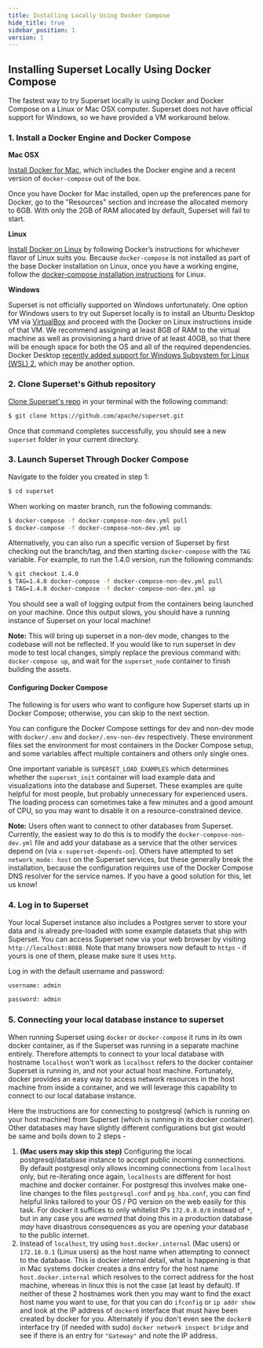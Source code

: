 ```yaml
---
title: Installing Locally Using Docker Compose
hide_title: true
sidebar_position: 1
version: 1
---
```


## Installing Superset Locally Using Docker Compose

The fastest way to try Superset locally is using Docker and Docker Compose on a Linux or Mac OSX
computer. Superset does not have official support for Windows, so we have provided a VM workaround
below.

### 1. Install a Docker Engine and Docker Compose

**Mac OSX**

[Install Docker for Mac](https://docs.docker.com/docker-for-mac/install/), which includes the Docker
engine and a recent version of `docker-compose` out of the box.

Once you have Docker for Mac installed, open up the preferences pane for Docker, go to the
"Resources" section and increase the allocated memory to 6GB. With only the 2GB of RAM allocated by
default, Superset will fail to start.

**Linux**

[Install Docker on Linux](https://docs.docker.com/engine/install/) by following Docker’s
instructions for whichever flavor of Linux suits you. Because `docker-compose` is not installed as
part of the base Docker installation on Linux, once you have a working engine, follow the
[docker-compose installation instructions](https://docs.docker.com/compose/install/) for Linux.

**Windows**

Superset is not officially supported on Windows unfortunately. One option for Windows users to
try out Superset locally is to install an Ubuntu Desktop VM via
[VirtualBox](https://www.virtualbox.org/) and proceed with the Docker on Linux instructions inside
of that VM. We recommend assigning at least 8GB of RAM to the virtual machine as well as
provisioning a hard drive of at least 40GB, so that there will be enough space for both the OS and
all of the required dependencies. Docker Desktop [recently added support for Windows Subsystem for Linux (WSL) 2](https://docs.docker.com/docker-for-windows/wsl/), which may be another option.

### 2. Clone Superset's Github repository

[Clone Superset's repo](https://github.com/apache/superset) in your terminal with the
following command:

```bash
$ git clone https://github.com/apache/superset.git
```

Once that command completes successfully, you should see a new `superset` folder in your
current directory.

### 3. Launch Superset Through Docker Compose

Navigate to the folder you created in step 1:

```bash
$ cd superset
```

When working on master branch, run the following commands:

```bash
$ docker-compose -f docker-compose-non-dev.yml pull
$ docker-compose -f docker-compose-non-dev.yml up
```

Alternatively, you can also run a specific version of Superset by first checking out
the branch/tag, and then starting `docker-compose` with the `TAG` variable.
For example, to run the 1.4.0 version, run the following commands:

```bash
% git checkout 1.4.0
$ TAG=1.4.0 docker-compose -f docker-compose-non-dev.yml pull
$ TAG=1.4.0 docker-compose -f docker-compose-non-dev.yml up
```

You should see a wall of logging output from the containers being launched on your machine. Once
this output slows, you should have a running instance of Superset on your local machine!

**Note:** This will bring up superset in a non-dev mode, changes to the codebase will not be reflected.
If you would like to run superset in dev mode to test local changes, simply replace the previous command with: `docker-compose up`,
and wait for the `superset_node` container to finish building the assets.

#### Configuring Docker Compose

The following is for users who want to configure how Superset starts up in Docker Compose; otherwise, you can skip to the next section.

You can configure the Docker Compose settings for dev and non-dev mode with `docker/.env` and `docker/.env-non-dev` respectively. These environment files set the environment for most containers in the Docker Compose setup, and some variables affect multiple containers and others only single ones.

One important variable is `SUPERSET_LOAD_EXAMPLES` which determines whether the `superset_init` container will load example data and visualizations into the database and Superset. These examples are quite helpful for most people, but probably unnecessary for experienced users. The loading process can sometimes take a few minutes and a good amount of CPU, so you may want to disable it on a resource-constrained device.

**Note:** Users often want to connect to other databases from Superset. Currently, the easiest way to do this is to modify the `docker-compose-non-dev.yml` file and add your database as a service that the other services depend on (via `x-superset-depends-on`). Others have attempted to set `network_mode: host` on the Superset services, but these generally break the installation, because the configuration requires use of the Docker Compose DNS resolver for the service names. If you have a good solution for this, let us know!

### 4. Log in to Superset

Your local Superset instance also includes a Postgres server to store your data and is already
pre-loaded with some example datasets that ship with Superset. You can access Superset now via your
web browser by visiting `http://localhost:8088`. Note that many browsers now default to `https` - if
yours is one of them, please make sure it uses `http`.

Log in with the default username and password:

```bash
username: admin
```

```bash
password: admin
```

### 5. Connecting your local database instance to superset

When running Superset using `docker` or `docker-compose` it runs in its own docker container, as if the Superset was running in a separate machine entirely. Therefore attempts to connect to your local database with hostname `localhost` won't work as `localhost` refers to the docker container Superset is running in, and not your actual host machine. Fortunately, docker provides an easy way to access network resources in the host machine from inside a container, and we will leverage this capability to connect to our local database instance.

Here the instructions are for connecting to postgresql (which is running on your host machine) from Superset (which is running in its docker container). Other databases may have slightly different configurations but gist would be same and boils down to 2 steps -

1. **(Mac users may skip this step)** Configuring the local postgresql/database instance to accept public incoming connections. By default postgresql only allows incoming connections from `localhost` only, but re-iterating once again, `localhosts` are different for host machine and docker container. For postgresql this involves make one-line changes to the files `postgresql.conf` and `pg_hba.conf`, you can find helpful links tailored to your OS / PG version on the web easily for this task. For docker it suffices to only whitelist IPs `172.0.0.0/8` instead of `*`, but in any case you are _warned_ that doing this in a production database _may_ have disastrous consequences as you are opening your database to the public internet.
2. Instead of `localhost`, try using `host.docker.internal` (Mac users) or `172.18.0.1` (Linux users) as the host name when attempting to connect to the database. This is docker internal detail, what is happening is that in Mac systems docker creates a dns entry for the host name `host.docker.internal` which resolves to the correct address for the host machine, whereas in linux this is not the case (at least by default). If neither of these 2 hostnames work then you may want to find the exact host name you want to use, for that you can do `ifconfig` or `ip addr show` and look at the IP address of `docker0` interface that must have been created by docker for you. Alternately if you don't even see the `docker0` interface try (if needed with sudo) `docker network inspect bridge` and see if there is an entry for `"Gateway"` and note the IP address.
